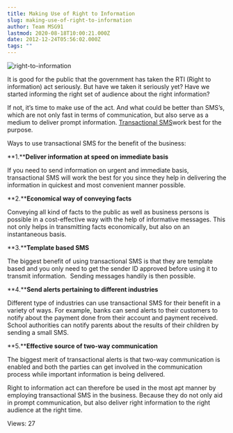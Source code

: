 ```yaml
---
title: Making Use of Right to Information
slug: making-use-of-right-to-information
author: Team MSG91
lastmod: 2020-08-18T10:00:21.000Z
date: 2012-12-24T05:56:02.000Z
tags: ""
---
```


![right-to-information](https://images-msg91.s3.ap-south-1.amazonaws.com/content/images/wordpress/2012/12/right-to-information.gif)  

It is good for the public that the government has taken the RTI (Right to information) act seriously. But have we taken it seriously yet? Have we started informing the right set of audience about the right information?


If not, it’s time to make use of the act. And what could be better than SMS’s, which are not only fast in terms of communication, but also serve as a medium to deliver prompt information. [Transactional SMS](https://msg91.com/guide/transactional-sms-as-a-means-of-promotion/)work best for the purpose.


Ways to use transactional SMS for the benefit of the business:


**1.****Deliver information at speed on immediate basis**


If you need to send information on urgent and immediate basis, transactional SMS will work the best for you since they help in delivering the information in quickest and most convenient manner possible.


**2.****Economical way of conveying facts**


Conveying all kind of facts to the public as well as business persons is possible in a cost-effective way with the help of informative messages. This not only helps in transmitting facts economically, but also on an instantaneous basis.


**3.****Template based SMS**


The biggest benefit of using transactional SMS is that they are template based and you only need to get the sender ID approved before using it to transmit information.  Sending messages handily is then possible.


**4.****Send alerts pertaining to different industries**


Different type of industries can use transactional SMS for their benefit in a variety of ways. For example, banks can send alerts to their customers to notify about the payment done from their account and payment received. School authorities can notify parents about the results of their children by sending a small SMS.


**5.****Effective source of two-way communication**


The biggest merit of transactional alerts is that two-way communication is enabled and both the parties can get involved in the communication process while important information is being delivered.


Right to information act can therefore be used in the most apt manner by employing transactional SMS in the business. Because they do not only aid in prompt communication, but also deliver right information to the right audience at the right time.


 Views: 27



